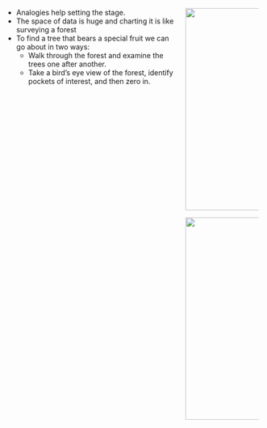 
:::: {.columns}

::: {.column width=70%}

::: {.incremental}

* Analogies help setting the stage. 
* The space of data is huge and charting it is like surveying a forest
* To find a tree that bears a special fruit we can go about in two ways:
    - Walk through the forest and examine the trees one after another.
    - Take a bird's eye view of the forest, identify pockets of interest, and then zero in. 

:::

:::

::: {.column width=30%}

::: {layout-nrow=2}

![](_figs/ground-forest.jpg){width=400}

![](_figs/aerial-forest.jpg){.fragment width=400}

:::

:::

::::
